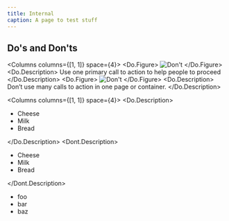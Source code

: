 ```yaml
---
title: Internal
caption: A page to test stuff
---
```


## Do's and Don'ts

<Columns columns={[1, 1]} space={4}>
  <Do>
    <Do.Figure>
      <Image
        className="aspect-square"
        width={700}
        height={700}
        unoptimized
        src="https://upload.wikimedia.org/wikipedia/commons/1/18/Dog_Breeds.jpg"
        alt="Don't"
      />
    </Do.Figure>
    <Do.Description>
      Use one primary call to action to help people to proceed
    </Do.Description>
  </Do>
  <Dont>
    <Do.Figure>
      <Image
        className="aspect-square"
        width={700}
        height={700}
        unoptimized
        src="https://upload.wikimedia.org/wikipedia/commons/thumb/3/3a/Cat03.jpg/220px-Cat03.jpg"
        alt="Don't"
      />
    </Do.Figure>
    <Do.Description>
      Don’t use many calls to action in one page or container.
    </Do.Description>
  </Dont>
</Columns>

<Columns columns={[1, 1]} space={4}>
  <Do>
    <Do.Description>
      <ul>
        <li>Cheese</li>
        <li>Milk</li>
        <li>Bread</li>
      </ul>
    </Do.Description>
  </Do>
  <Dont>
    <Dont.Description>
      <ul>
        <li>Cheese</li>
        <li>Milk</li>
        <li>Bread</li>
      </ul>
    </Dont.Description>
  </Dont>
</Columns>

- foo
- bar
- baz
